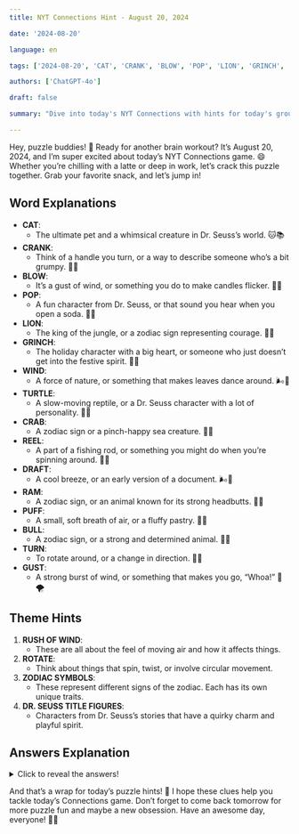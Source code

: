 ```yaml
---
title: NYT Connections Hint - August 20, 2024

date: '2024-08-20'

language: en

tags: ['2024-08-20', 'CAT', 'CRANK', 'BLOW', 'POP', 'LION', 'GRINCH', 'WIND', 'TURTLE', 'CRAB', 'REEL', 'DRAFT', 'RAM', 'PUFF', 'BULL', 'TURN', 'GUST']

authors: ['ChatGPT-4o']

draft: false

summary: "Dive into today's NYT Connections with hints for today's groups! Get a head start now..."

---
```


Hey, puzzle buddies! 🌟 Ready for another brain workout? It’s August 20, 2024, and I’m super excited about today’s NYT Connections game. 😄 Whether you’re chilling with a latte or deep in work, let’s crack this puzzle together. Grab your favorite snack, and let’s jump in!

## Word Explanations

- **CAT**:
  - The ultimate pet and a whimsical creature in Dr. Seuss’s world. 🐱📚
- **CRANK**:
  - Think of a handle you turn, or a way to describe someone who’s a bit grumpy. 🔧😠
- **BLOW**:
  - It’s a gust of wind, or something you do to make candles flicker. 💨🎂
- **POP**:
  - A fun character from Dr. Seuss, or that sound you hear when you open a soda. 🥤🎈
- **LION**:
  - The king of the jungle, or a zodiac sign representing courage. 🦁♌
- **GRINCH**:
  - The holiday character with a big heart, or someone who just doesn’t get into the festive spirit. 🎄😡
- **WIND**:
  - A force of nature, or something that makes leaves dance around. 🌬️🍃
- **TURTLE**:
  - A slow-moving reptile, or a Dr. Seuss character with a lot of personality. 🐢🎩
- **CRAB**:
  - A zodiac sign or a pinch-happy sea creature. 🦀♋
- **REEL**:
  - A part of a fishing rod, or something you might do when you’re spinning around. 🎣💃
- **DRAFT**:
  - A cool breeze, or an early version of a document. 🌬️📝
- **RAM**:
  - A zodiac sign, or an animal known for its strong headbutts. 🐏♈
- **PUFF**:
  - A small, soft breath of air, or a fluffy pastry. 💨🥐
- **BULL**:
  - A zodiac sign, or a strong and determined animal. 🐂♉
- **TURN**:
  - To rotate around, or a change in direction. 🔄🚗
- **GUST**:
  - A strong burst of wind, or something that makes you go, “Whoa!” 💨🌪️

## Theme Hints

1. **RUSH OF WIND**:
   - These are all about the feel of moving air and how it affects things.
2. **ROTATE**:
   - Think about things that spin, twist, or involve circular movement.
3. **ZODIAC SYMBOLS**:
   - These represent different signs of the zodiac. Each has its own unique traits.
4. **DR. SEUSS TITLE FIGURES**:
   - Characters from Dr. Seuss’s stories that have a quirky charm and playful spirit.

## Answers Explanation

<details>
  <summary>Click to reveal the answers!</summary>

- **RUSH OF WIND**: BLOW, DRAFT, GUST, PUFF
  - These all involve wind in different ways—whether it’s a breeze or a gusty blow. 🌬️

- **ROTATE**: CRANK, REEL, TURN, WIND
  - All of these are related to circular motion or turning around. 🔄

- **ZODIAC SYMBOLS**: BULL, CRAB, LION, RAM
  - Classic zodiac signs, each representing different traits and characteristics. 🦁♋♈

- **DR. SEUSS TITLE FIGURES**: CAT, GRINCH, POP, TURTLE
  - Quirky characters from Dr. Seuss’s books. Each one brings a special twist to the story. 📚🐢

</details>

And that’s a wrap for today’s puzzle hints! 🎉 I hope these clues help you tackle today’s Connections game. Don’t forget to come back tomorrow for more puzzle fun and maybe a new obsession. Have an awesome day, everyone! 💖🧩